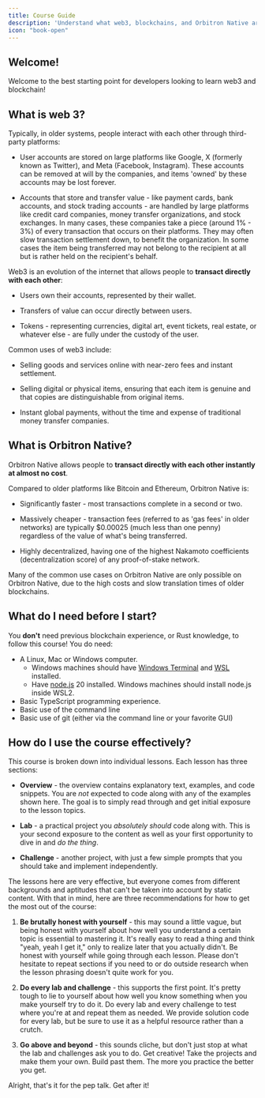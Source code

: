 ```yaml
---
title: Course Guide
description: 'Understand what web3, blockchains, and Orbitron Native are.'
icon: "book-open"
---
```


## Welcome!

Welcome to the best starting point for developers looking to learn web3 and
blockchain!

## What is web 3?

Typically, in older systems, people interact with each other through third-party
platforms:

- User accounts are stored on large platforms like Google, X (formerly known as
  Twitter), and Meta (Facebook, Instagram). These accounts can be removed at
  will by the companies, and items 'owned' by these accounts may be lost
  forever.

- Accounts that store and transfer value - like payment cards, bank accounts,
  and stock trading accounts - are handled by large platforms like credit card
  companies, money transfer organizations, and stock exchanges. In many cases,
  these companies take a piece (around 1% - 3%) of every transaction that occurs
  on their platforms. They may often slow transaction settlement down, to
  benefit the organization. In some cases the item being transferred may not
  belong to the recipient at all but is rather held on the recipient's behalf.

Web3 is an evolution of the internet that allows people to **transact directly
with each other**:

- Users own their accounts, represented by their wallet.

- Transfers of value can occur directly between users.

- Tokens - representing currencies, digital art, event tickets, real estate, or
  whatever else - are fully under the custody of the user.

Common uses of web3 include:

- Selling goods and services online with near-zero fees and instant settlement.

- Selling digital or physical items, ensuring that each item is genuine and that
  copies are distinguishable from original items.

- Instant global payments, without the time and expense of traditional money
  transfer companies.

## What is Orbitron Native?

Orbitron Native allows people to **transact directly with each other instantly at almost
no cost**.

Compared to older platforms like Bitcoin and Ethereum, Orbitron Native is:

- Significantly faster - most transactions complete in a second or two.

- Massively cheaper - transaction fees (referred to as 'gas fees' in older
  networks) are typically $0.00025 (much less than one penny) regardless of the
  value of what's being transferred.

- Highly decentralized, having one of the highest Nakamoto coefficients
  (decentralization score) of any proof-of-stake network.

Many of the common use cases on Orbitron Native are only possible on Orbitron Native, due to the
high costs and slow translation times of older blockchains.

## What do I need before I start?

You **don't** need previous blockchain experience, or Rust knowledge, to follow
this course! You do need:

- A Linux, Mac or Windows computer.
  - Windows machines should have [Windows Terminal](https://aka.ms/terminal) and
    [WSL](https://learn.microsoft.com/en-us/windows/wsl/) installed.
  - Have [node.js](https://nodejs.org/en/download) 20 installed. Windows
    machines should install node.js inside WSL2.
- Basic TypeScript programming experience.
- Basic use of the command line
- Basic use of git (either via the command line or your favorite GUI)

## How do I use the course effectively?

This course is broken down into individual lessons. Each lesson has three
sections:

- **Overview** - the overview contains explanatory text, examples, and code
  snippets. You are _not_ expected to code along with any of the examples shown
  here. The goal is to simply read through and get initial exposure to the
  lesson topics.

- **Lab** - a practical project you _absolutely should_ code along with. This is
  your second exposure to the content as well as your first opportunity to dive
  in and _do the thing_.

- **Challenge** - another project, with just a few simple prompts that you
  should take and implement independently.

The lessons here are very effective, but everyone comes from different
backgrounds and aptitudes that can't be taken into account by static content.
With that in mind, here are three recommendations for how to get the most out of
the course:

1. **Be brutally honest with yourself** - this may sound a little vague, but
   being honest with yourself about how well you understand a certain topic is
   essential to mastering it. It's really easy to read a thing and think "yeah,
   yeah I get it," only to realize later that you actually didn't. Be honest
   with yourself while going through each lesson. Please don't hesitate to
   repeat sections if you need to or do outside research when the lesson
   phrasing doesn't quite work for you.

2. **Do every lab and challenge** - this supports the first point. It's pretty
   tough to lie to yourself about how well you know something when you make
   yourself try to do it. Do every lab and every challenge to test where you're
   at and repeat them as needed. We provide solution code for every lab, but be
   sure to use it as a helpful resource rather than a crutch.

3. **Go above and beyond** - this sounds cliche, but don't just stop at what the
   lab and challenges ask you to do. Get creative! Take the projects and make
   them your own. Build past them. The more you practice the better you get.

Alright, that's it for the pep talk. Get after it!
